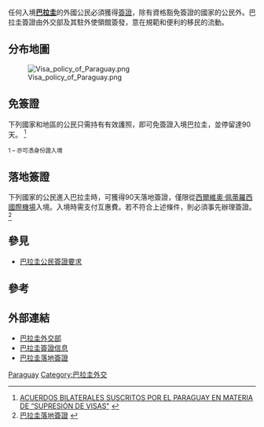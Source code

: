 任何入境'''[[巴拉圭|巴拉圭]]'''的外國公民必須獲得[[簽證|簽證]]，除有資格豁免簽證的國家的公民外。巴拉圭簽證由外交部及其駐外使領館簽發，意在規範和便利的移民的流動。

==分布地圖==
[[File:Visa_policy_of_Paraguay.png|thumb]]

==免簽證==
下列國家和地區的公民只需持有有效護照，即可免簽證入境巴拉圭，並停留達90天。 <ref>[http://www.mre.gov.py/v1/Adjuntos/Supresion-de-Visas-actualizado-setiembre-2012.pdf ACUERDOS BILATERALES SUSCRITOS POR EL PARAGUAY EN MATERIA DE “SUPRESIÓN DE VISAS”] {{Wayback|url=http://www.mre.gov.py/v1/Adjuntos/Supresion-de-Visas-actualizado-setiembre-2012.pdf |date=20131111000427 }}{{es}}</ref>

{{column|3|
*{{EU}}/[[歐洲經濟區|歐洲經濟區]]
*{{AND}}
*{{ARG}}<sup>1</sup>
*{{BOL}}<sup>1</sup>
*{{BRA}}<sup>1</sup>
*{{CHL}}<sup>1</sup>
*{{COL}}<sup>1</sup>
*{{CRI}}
*{{ECU}}<sup>1</sup>
*{{SLV}}
*{{GTM}}
*{{HND}}
*{{ISR}}
*{{JPN}}
*{{MEX}}
*{{NIC}}
*{{PAN}}
*{{PER}}<sup>1</sup>
*{{SIN}}
*{{KOR}}
*{{ZAF}}
*{{TWN}}
*{{TUR}}
*{{UKR}}
*{{URY}}<sup>1</sup>
*{{VAT}}
*{{VEN}}<sup>1</sup>
}}

<sub>1 – 亦可憑身份證入境</sub>

==落地簽證==

下列國家的公民進入巴拉圭時，可獲得90天落地簽證，僅限從[[西爾維奧·佩蒂羅西國際機場|西爾維奧·佩蒂羅西國際機場]]入境。入境時需支付互惠費。若不符合上述條件，則必須事先辦理簽證。<ref>[http://www.embaparusa.gov.py/v2/index.php?option=com_content&view=article&id=1290&Itemid=618 巴拉圭落地簽證] {{webarchive|url=https://web.archive.org/web/20130705213921/http://www.embaparusa.gov.py/v2/index.php?option=com_content&view=article&id=1290&Itemid=618 |date=2013-07-05 }}{{es}}{{en}}</ref>

{{column|2|
*{{AUS}}（135.00美元）
*{{CAN}}（150.00美元）
*{{NZL}}（140.00美元）
*{{RUS}}（160.00美元）
*{{USA}}（160.00美元）
}}

==參見==
* [[巴拉圭公民簽證要求|巴拉圭公民簽證要求]]

==參考==
{{reflist}}

==外部連結==
*[https://web.archive.org/web/20131111000427/http://www.mre.gov.py/v1/Adjuntos/Supresion-de-Visas-actualizado-setiembre-2012.pdf 巴拉圭外交部]{{es}}
*[http://www.embajadadelparaguay.com.mx/secci%C3%B3n-consular/ 巴拉圭簽證信息] {{Wayback|url=http://www.embajadadelparaguay.com.mx/secci%C3%B3n-consular/ |date=20131203040255 }}{{es}}
*[https://web.archive.org/web/20130705213921/http://www.embaparusa.gov.py/v2/index.php?option=com_content&view=article&id=1290&Itemid=618 巴拉圭落地簽證]{{es}}{{en}}

{{各国签证信息}}

[[Category:各國簽證政策|Paraguay]]
[[Category:巴拉圭外交|Category:巴拉圭外交]]